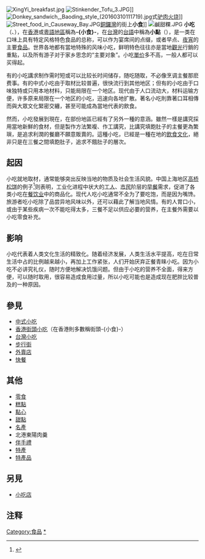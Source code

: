 {{noteTA
|G1=Food
|1=zh-cn:小吃; zh-hk:小食;zh-mo:小食; zh-tw:小吃;
|2=zh-cn:夜宵; zh-hk:夜宵;zh-tw:宵夜;
}}

[[File:XingYi_breakfast.jpg|thumb]]
[[File:Stinkender_Tofu_3.JPG|thumb]]]]
[[File:Donkey_sandwich,_Baoding_style_(20160310111719).jpg|thumb]]式[[驴肉火烧|驴肉火烧]]]]
[[File:Street_food_in_Causeway_Bay.JPG|thumb]][[銅鑼灣|銅鑼灣]]的街上'''小食''']]
[[File:鹹甜粿.JPG|thumb]] 
{{餐}}
'''小吃'''（{{lang-en|Snack}}、{{lang-es|Merienda}}），在[[香港|香港]]或[[粵語地區|粵語地區]]稱為'''-{小食}-'''，在[[台灣|台灣]]的[[台語|台語]]中稱為'''小點'''（{{lang-nan-tw|小點 |tl=sió-tiám }}），是一类在口味上具有特定风格特色食品的总称，可以作为宴席间的点缀，或者早点、[[夜宵|夜宵]]的主要[[食品|食品]]。世界各地都有當地特殊的风味小吃，鲜明特色往往亦是當地[[觀光|觀光]]行銷的重點，以及所有游子对于家乡思念的“主要对象”。小吃[[价格|單价]]多不高，一般人都可以买得起。

有的小吃講求制作需时短或可以比较长时间储存，随吃随取，不必像烹调主餐那麽费事。有的中式小吃由于取材比较普遍，很快流行到其他地区；但有的小吃由于口味独特或只用本地材料，只能局限在一个地区。现代由于人口流动大，材料运输方便，许多原来局限在一个地区的小吃，迅速向各地扩散。著名小吃則靠著口耳相傳而與大眾文化緊密交纏，甚至可能成為當地代表的飲食。

然而，小吃發展到現在，在部份地區已經有了另外一種的意涵。雖然一樣是講究採用當地新鮮的食材，但是製作方法繁複、作工講究，比講究填飽肚子的主餐更為繁瑣，是追求利潤的餐廳不願意販賣的。這種小吃，已經是一種在地的[[飲食文化|飲食文化]]，絕非只是在三餐之間填飽肚子，追求不餓肚子的層次。

==起因==
小吃就地取材，通常能够突出反映当地的物质及社会生活风貌。中国上海地区[[高桥松饼|高桥松饼]]的例子<ref>{{Cite web |url=http://sh.qq.com/a/20180416/002020.htm?d=123 |title=本帮菜不完全“本帮” 曾经风靡上海滩的是这个菜系 |accessdate=2018-05-03 |author= |date=2018-04-16 |work= |publisher=腾讯网，上观新闻 |language=Zh-hans |archive-date=2018-05-03 |archive-url=https://web.archive.org/web/20180503112921/http://sh.qq.com/a/20180416/002020.htm?d=123 |dead-url=no }}</ref>则表明，工业化进程中状大的[[工人|工人]]、[[市民|市民]]阶层的[[早餐|早餐]]需求，促进了各类小吃在[[餐饮业|餐饮业]]中的商品化。现代人吃小吃通常不全为了要吃饱，而是因为嘴馋。旅游者吃小吃除了品尝异地风味以外，还可以藉此了解当地风情。有的人胃口小，或由于某些疾病一次不能吃得太多，三餐不足以供应必要的营养，在主餐外需要以小吃零食补充。

==影响==
小吃代表着人类文化生活的精致化。随着经济发展，人类生活水平提高，吃在日常生活中占的比例越来越小，再加上工作紧张，人们开始厌弃正餐青睐小吃。因为小吃不必讲究礼仪，随时方便地解决饥饿问题。但由于小吃的营养不全面，得来方便，可以随时取用，很容易造成食用过量，所以小吃可能也是造成现在肥胖比较普及的一种原因。

==參見==
* [[中式小吃|中式小吃]]
* [[香港街頭小吃|香港街頭小吃]]（在香港則多數稱街頭-{小食}-）
* [[台灣小吃|台灣小吃]]
* [[步行街|步行街]]
* [[外賣店|外賣店]]
* [[快餐|快餐]]

==其他==
*[[零食|零食]]
*[[糕點|糕點]]
*[[點心|點心]]
*[[甜點|甜點]]
*[[名產|名產]] 
*北港東陽肉羹
*[[伴手禮|伴手禮]]
*[[特產|特產]]
*[[特產品|特產品]]

==另見==
*[[小吃店|小吃店]]

== 注释 ==

{{Reflist}}

{{commonscat|Street food}}

[[Category:食品|Category:食品]]
[[Category:小吃|*]]